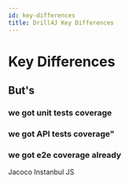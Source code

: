 ```yaml
---
id: key-differences
title: Drill4J Key Differences
---
```



# Key Differences

## But's

### we got unit tests coverage

### we got API tests coverage"

### we got e2e coverage already

Jacoco
Instanbul JS
